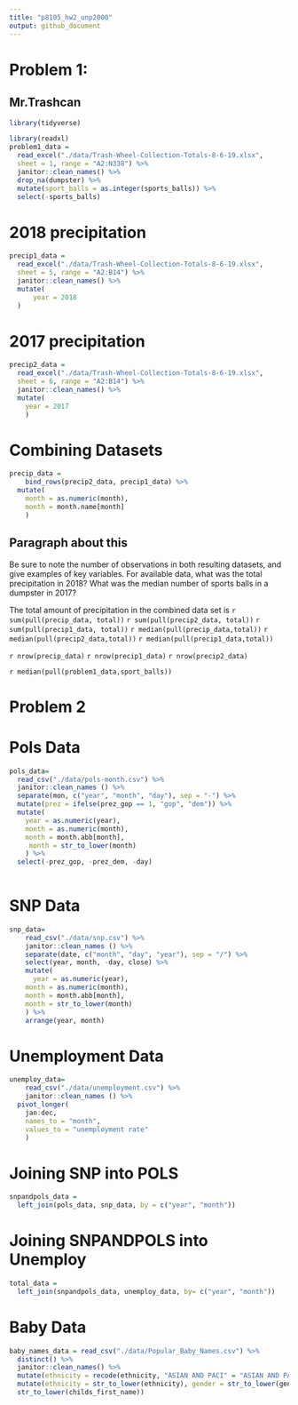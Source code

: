 ```yaml
---
title: "p8105_hw2_unp2000"
output: github_document
---
```

# Problem 1: 
## Mr.Trashcan
```r
library(tidyverse)

library(readxl)
problem1_data = 
  read_excel("./data/Trash-Wheel-Collection-Totals-8-6-19.xlsx", 
  sheet = 1, range = "A2:N338") %>%
  janitor::clean_names() %>%
  drop_na(dumpster) %>%
  mutate(sport_balls = as.integer(sports_balls)) %>%
  select(-sports_balls)
```

# 2018 precipitation 
```r
precip1_data = 
  read_excel("./data/Trash-Wheel-Collection-Totals-8-6-19.xlsx",
  sheet = 5, range = "A2:B14") %>%
  janitor::clean_names() %>%
  mutate(
      year = 2018
  )

```
# 2017 precipitation
```r
precip2_data = 
  read_excel("./data/Trash-Wheel-Collection-Totals-8-6-19.xlsx", 
  sheet = 6, range = "A2:B14") %>%
  janitor::clean_names() %>%
  mutate(
    year = 2017
    )

```
# Combining Datasets
```r
precip_data =
    bind_rows(precip2_data, precip1_data) %>%
  mutate(
    month = as.numeric(month),
    month = month.name[month]
    )
``` 

## Paragraph about this 
Be sure to note the number of observations in both resulting datasets, and give examples of key variables. For available data, what was the total precipitation in 2018? What was the median number of sports balls in a dumpster in 2017?

The total amount of precipitation in the combined data set is `r sum(pull(precip_data, total))`
`r sum(pull(precip2_data, total))`
`r sum(pull(precip1_data, total))`
`r median(pull(precip_data,total))`
`r median(pull(precip2_data,total))`
`r median(pull(precip1_data,total))`

`r nrow(precip_data)`
`r nrow(precip1_data)`
`r nrow(precip2_data)`

`r median(pull(problem1_data,sport_balls))`

# Problem 2 
# Pols Data 
```r
pols_data= 
  read_csv("./data/pols-month.csv") %>%
  janitor::clean_names () %>%
  separate(mon, c("year", "month", "day"), sep = "-") %>%
  mutate(prez = ifelse(prez_gop == 1, "gop", "dem")) %>%
  mutate(
    year = as.numeric(year), 
    month = as.numeric(month),
    month = month.abb[month],
     month = str_to_lower(month)
    ) %>%
  select(-prez_gop, -prez_dem, -day)
  
```

# SNP Data
```r
snp_data= 
    read_csv("./data/snp.csv") %>%
    janitor::clean_names () %>%
    separate(date, c("month", "day", "year"), sep = "/") %>%
    select(year, month, -day, close) %>%
    mutate(
      year = as.numeric(year),
    month = as.numeric(month),
    month = month.abb[month],
    month = str_to_lower(month)
    ) %>%
    arrange(year, month)
```

# Unemployment Data 
```r
unemploy_data= 
    read_csv("./data/unemployment.csv") %>%
    janitor::clean_names () %>%
  pivot_longer(
    jan:dec,
    names_to = "month", 
    values_to = "unemployment rate"
    )
```

# Joining SNP into POLS 
```r
snpandpols_data = 
  left_join(pols_data, snp_data, by = c("year", "month"))
```

# Joining SNPANDPOLS into Unemploy 
```r
total_data = 
  left_join(snpandpols_data, unemploy_data, by= c("year", "month"))
```
# Baby Data 
```r
baby_names_data = read_csv("./data/Popular_Baby_Names.csv") %>%
  distinct() %>%
  janitor::clean_names() %>%
  mutate(ethnicity = recode(ethnicity, "ASIAN AND PACI" = "ASIAN AND PACIFIC ISLANDER", "BLACK NON HISP" =    "BLACK NON HISPANIC", "WHITE NON HISP" = "WHITE NON HISPANIC")) %>%
  mutate(ethnicity = str_to_lower(ethnicity), gender = str_to_lower(gender), childs_first_name =  
  str_to_lower(childs_first_name))
```
```

```
